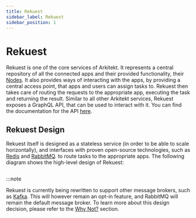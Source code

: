 ```yaml
---
title: Rekuest
sidebar_label: Rekuest
sidebar_position: 1
---
```



# Rekuest

Rekuest is one of the core services of Arkitekt. It represents a central repository of
all the connected apps and their provided functionality, their [Nodes](/docs/terminology/nodes).
It also provides ways of interacting with the apps, by providing a central access point, that
apps and users can assign tasks to. Rekuest then takes care of routing the requests to the
appropriate app, executing the task and returning the result. Similar to all other Arkitekt
services, Rekuest exposes a GraphQL API, that can be used to interact with it. You can find the
documentation for the API [here](/docs/api/rekuest).

## Rekuest Design

Rekuest itself is designed as a stateless service (in order to be able to scale horizontally), and
interfaces with proven open-source technologies, such as [Redis](https://redis.io/) and [RabbitMQ](https://www.rabbitmq.com/).
to route tasks to the appropriate apps. The following diagram shows the high-level design of Rekuest:

<Image img={rekuest} />


:::note

Rekuest is currently being rewritten to support other message brokers, such as [Kafka](https://kafka.apache.org/). This will
however remain an opt-in feature, and RabbitMQ will remain the default message broker. To learn more about this design decision,
please refer to the [Why Not?](/docs/design/why-not) section.